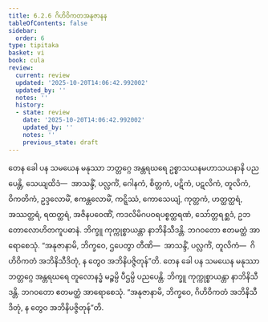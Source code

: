 ```yaml
---
title: 6.2.6 ဂိဟိဝိကတအနုဇာနန
tableOfContents: false
sidebar:
  order: 6
type: tipitaka
basket: vi
book: cula
review:
  current: review
  updated: '2025-10-20T14:06:42.992002'
  updated_by: ''
  notes: ''
  history:
  - state: review
    date: '2025-10-20T14:06:42.992002'
    updated_by: ''
    notes: ''
    previous_state: draft
---
```



<DynamicBreadcrumb />


<ReviewStatus review={frontmatter.review} showDetails={true} />

<HypothesisAnnotation frontmatter={frontmatter} />

<Division number="314" book="cula" e="ch" v="4" p="313">

<Paragraph number="1348" book="cula">
တေန ခေါ ပန သမယေန မနုဿာ ဘတ္တဂ္ဂေ အန္တရဃရေ ဥစ္စာသယနမဟာသယနာနိ ပညပေန္တိ, သေယျထိဒံ—  အာသန္ဒိံ, ပလ္လင်္ကံ, ဂေါနကံ, စိတ္တကံ, ပဋိကံ, ပဋလိကံ, တူလိကံ, ဝိကတိကံ, ဥဒ္ဒလောမိံ, ဧကန္တလောမိံ, ကဋ္ဋိဿံ, ကောသေယျံ, ကုတ္တကံ, ဟတ္ထတ္ထရံ, အဿတ္ထရံ, ရထတ္ထရံ, အဇိနပဝေဏိံ, ကဒလိမိဂပဝရပစ္စတ္ထရဏံ, သော်တ္တရစ္ဆဒံ, ဥဘတောလောဟိတကူပဓာနံ. ဘိက္ခူ ကုက္ကုစ္စာယန္တာ နာဘိနိသီဒန္တိ. ဘဂဝတော ဧတမတ္ထံ အာရောစေသုံ. “အနုဇာနာမိ, ဘိက္ခဝေ, ဌပေတွာ တီဏိ—  အာသန္ဒိံ, ပလ္လင်္ကံ, တူလိကံ—  ဂိဟိဝိကတံ အဘိနိသီဒိတုံ, န တွေဝ အဘိနိပဇ္ဇိတုန်”တိ.
</Paragraph>

<Paragraph number="1349" book="cula">
တေန ခေါ ပန သမယေန မနုဿာ ဘတ္တဂ္ဂေ အန္တရဃရေ တူလောနဒ္ဓံ မဉ္စမ္ပိ ပီဌမ္ပိ ပညပေန္တိ. ဘိက္ခူ ကုက္ကုစ္စာယန္တာ နာဘိနိသီဒန္တိ. ဘဂဝတော ဧတမတ္ထံ အာရောစေသုံ. “အနုဇာနာမိ, ဘိက္ခဝေ, ဂိဟိဝိကတံ အဘိနိသီဒိတုံ, န တွေဝ အဘိနိပဇ္ဇိတုန်”တိ.
</Paragraph>
</Division>